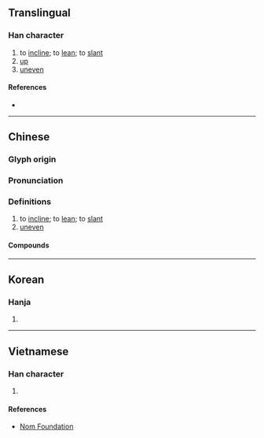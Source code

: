{{character info/new}}
==Translingual==

===Han character===
{{Han char|rn=65|rad=支|as=08|sn=12|four=44647|canj=KRJE|ids=⿰奇支}}

# to [[incline]]; to [[lean]]; to [[slant]]
# [[up]]
# [[uneven]]

====References====
* {{Han ref|kx=0467.210|dkj=13086|dj=0815.190|hdz=21329.210|uh=6532|ud=25906|bh=D972|bd=55666}}

----

==Chinese==
{{zh-forms}}

===Glyph origin===
{{Han etym}}

===Pronunciation===
{{zh-pron
|m=qī
|c=kei1
|h=pfs=
|j=
|md=
|mn=khi/khia
|mn_note=khi - literary, khia - colloquial
|mn-t=
|w=
|mc=y
|oc=y
|cat=v,a
}}

===Definitions===
{{zh-hanzi}}

# to [[incline]]; to [[lean]]; to [[slant]]
# [[uneven]]

====Compounds====
{{zh-der|攲側|攲器|攲斜|攲案}}

----

==Korean==

===Hanja===
{{ko-hanja|hangeul=[[기]]|eumhun=|rv=gi|mr=ki|y=ki}}

# {{defn|lang=ko|sort=支08}}

----

==Vietnamese==

===Han character===
{{vi-readings|rs=支08|hanviet=khi}}

# {{defn|lang=vi|sort=支08}}

====References====
* [http://nomfoundation.org/common/nom_details.php?codepoint=6532 Nom Foundation]